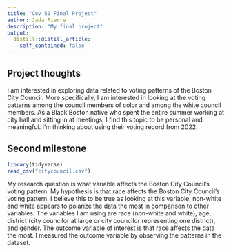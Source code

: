 ```yaml
---
title: "Gov 50 Final Project"
author: Jada Pierre
description: "My final project"
output:
  distill::distill_article:
    self_contained: false
---
```




## Project thoughts

I am interested in exploring data related to voting patterns of the Boston City Council. More specifically, I am interested in looking at the voting patterns among the council members of color and among the white council members. As a Black Boston native who spent the entire summer working at city hall and sitting in at meetings, I find this topic to be personal and meaningful. I'm thinking about using their voting record from 2022.

## Second milestone

```r
library(tidyverse)
read_csv("citycouncil.csv")
```

My research question is what variable affects the Boston City Council's voting pattern. My hypothesis is that race affects the Boston City Council's voting pattern. I believe this to be true as looking at this variable, non-white and white appears to polarize the data the most in comparison to other variables. The variables I am using are race (non-white and white), age, district (city councilor at large or city councilor representing one district), and gender. The outcome variable of interest is that race affects the data the most. I measured the outcome variable by observing the patterns in the dataset.